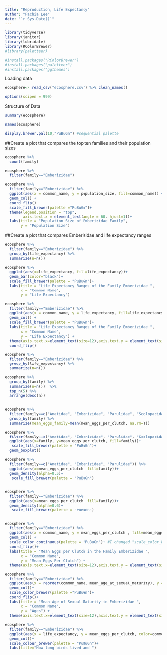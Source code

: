 ```yaml
---
title: "Reproduction, Life Expectancy"
author: "Pachia Lee"
date: "`r Sys.Date()`"
---
```

```r
library(tidyverse)
library(janitor)
library(lubridate)
library(RColorBrewer)
#library(paletteer)
```

```r
#install.packages("RColorBrewer")
#install.packages("paletteer")
#install.packages("ggthemes")
```

Loading data
```r
ecosphere<- read_csv("ecosphere.csv") %>% clean_names()
```

```r
options(scipen = 999)
```



Structure of Data
```r
summary(ecosphere)
```

```r
names(ecosphere)
```
```r
display.brewer.pal(10,"PuBuGn") #sequential palette
```



##Create a plot that compares the top ten families and their population sizes
```r
ecosphere %>% 
  count(family)
```

```r
ecosphere %>% 
  filter(family=="Emberizidae")
```

```r
ecosphere %>% 
  filter(family=="Emberizidae") %>%
  ggplot(aes(x = common_name, y = population_size, fill=common_name)) +
  geom_col() +
  coord_flip()
  scale_fill_brewer(palette ="PuBuGn")+
  theme(legend.position = "top",
        axis.text.x = element_text(angle = 60, hjust=1))+
  labs(title = "Population Size of Emberizidae Family",
       y = "Population Size") 
```


##Create a plot that compares Emberizidae and life expectancy ranges
```r
ecosphere %>% 
  filter(family=="Emberizidae") %>% 
  group_by(life_expectancy) %>% 
  summarize(n=n())
```

```r
ecosphere %>% 
  ggplot(aes(x=life_expectancy, fill=life_expectancy))+
  geom_bar(color="black")+
  scale_fill_brewer(palette = "PuBuGn")+
  labs(title = "Life Expectancy Ranges of the Family Emberizidae ",
       x = "Common Name",
       y = "Life Expectancy")
```


```r
ecosphere %>% 
  filter(family=="Emberizidae") %>% 
  ggplot(aes(x = common_name, y = life_expectancy, fill=life_expectancy)) +
  geom_col() +
  scale_fill_brewer(palette = "PuBuGn")+
  labs(title = "Life Expectancy Ranges of the Family Emberizidae ",
       x = "Common Name",
       y = "Life Expectancy") +
  theme(axis.text.x=element_text(size=12),axis.text.y = element_text(size = 6))+
  coord_flip()
```

```r
ecosphere %>% 
  filter(family=="Emberizidae") %>% 
  group_by(life_expectancy) %>% 
  summarize(n=n())
```

```r
ecosphere %>% 
  group_by(family) %>% 
  summarize(n=n())  %>% 
  top_n(5) %>% 
  arrange(desc(n))
  
```

```r
ecosphere %>% 
  filter(family==c("Anatidae", "Emberizidae", "Parulidae", "Scolopacidae", "Picidae", "Tyrannidae")) %>% 
  group_by(family) %>% 
  summarize(mean_eggs_family=mean(mean_eggs_per_clutch, na.rm=T))
```

```r
ecosphere %>% 
  filter(family==c("Anatidae", "Emberizidae", "Parulidae", "Scolopacidae", "Picidae", "Tyrannidae")) %>% 
  ggplot(aes(x=family, y=mean_eggs_per_clutch, fill=family))+
   scale_fill_brewer(palette = "PuBuGn")+
  geom_boxplot()
```

```r
ecosphere %>% 
  filter(family==c("Anatidae", "Emberizidae", "Parulidae")) %>% 
  ggplot(aes(x=mean_eggs_per_clutch, fill=family))+
  geom_density(alpha=0.5)+
   scale_fill_brewer(palette = "PuBuGn")
  
```


```r
ecosphere %>% 
  filter(family=="Emberizidae") %>% 
  ggplot(aes(x=mean_eggs_per_clutch, fill=family))+
  geom_density(alpha=0.6)+
   scale_fill_brewer(palette = "PuBuGn")
  
```

```r
ecosphere %>% 
  filter(family=="Emberizidae") %>% 
  ggplot(aes(x = common_name, y = mean_eggs_per_clutch , fill=mean_eggs_per_clutch)) +
  geom_col() +
  scale_color_continuous(palette = "PuBuGn")+ #I changed "scale_color_brewer" to "scale_color_continuous" bc that's what CHATGPT said
  coord_flip()+
  labs(title = "Mean Eggs per Clutch in the Family Emberizidae ",
       x = "Common Name",
       y = "Mean Eggs Per Clutch") +
  theme(axis.text.x=element_text(size=12),axis.text.y = element_text(size = 6))
```

```r
ecosphere %>% 
  filter(family=="Emberizidae") %>% 
  ggplot(aes(x = reorder(common_name, mean_age_at_sexual_maturity), y = mean_age_at_sexual_maturity, fill=mean_age_at_sexual_maturity)) +
  geom_col()+
  scale_color_brewer(palette ="PuBuGn")+
  coord_flip()+
  labs(title = "Mean Age of Sexual Maturity in Emberizidae ",
       x = "Common Name",
       y = "Ages") +
  theme(axis.text.x=element_text(size=12),axis.text.y = element_text(size = 6))
```

```r
ecosphere %>% 
  filter(family=="Emberizidae") %>% 
  ggplot(aes(x = life_expectancy, y = mean_eggs_per_clutch, color=common_name)) +
  geom_col()+
  scale_colour_brewer(palette = "PuBuGn")+
  labs(title="How long birds lived and ")
```


